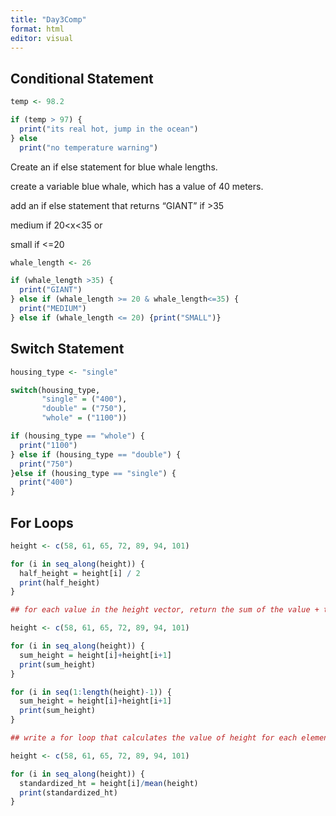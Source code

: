 ```yaml
---
title: "Day3Comp"
format: html
editor: visual
---
```


## Conditional Statement

```r
temp <- 98.2

if (temp > 97) {
  print("its real hot, jump in the ocean")
} else
  print("no temperature warning")
```

Create an if else statement for blue whale lengths.

create a variable blue whale, which has a value of 40 meters.

add an if else statement that returns "GIANT" if \>35

medium if 20\<x\<35 or

small if \<=20

```r
whale_length <- 26

if (whale_length >35) {
  print("GIANT")
} else if (whale_length >= 20 & whale_length<=35) {
  print("MEDIUM")
} else if (whale_length <= 20) {print("SMALL")}

```

## Switch Statement

```r
housing_type <- "single"

switch(housing_type,
       "single" = ("400"),
       "double" = ("750"),
       "whole" = ("1100"))

if (housing_type == "whole") {
  print("1100")
} else if (housing_type == "double") {
  print("750")
}else if (housing_type == "single") {
  print("400")
}
```

## For Loops

```r
height <- c(58, 61, 65, 72, 89, 94, 101)

for (i in seq_along(height)) {
  half_height = height[i] / 2
  print(half_height)
}

## for each value in the height vector, return the sum of the value + the one right after it

height <- c(58, 61, 65, 72, 89, 94, 101)

for (i in seq_along(height)) {
  sum_height = height[i]+height[i+1]
  print(sum_height)
}

for (i in seq(1:length(height)-1)) {
  sum_height = height[i]+height[i+1]
  print(sum_height)
}

## write a for loop that calculates the value of height for each element divided by the mean of the entire height vector

height <- c(58, 61, 65, 72, 89, 94, 101)

for (i in seq_along(height)) {
  standardized_ht = height[i]/mean(height)
  print(standardized_ht)
}
```
